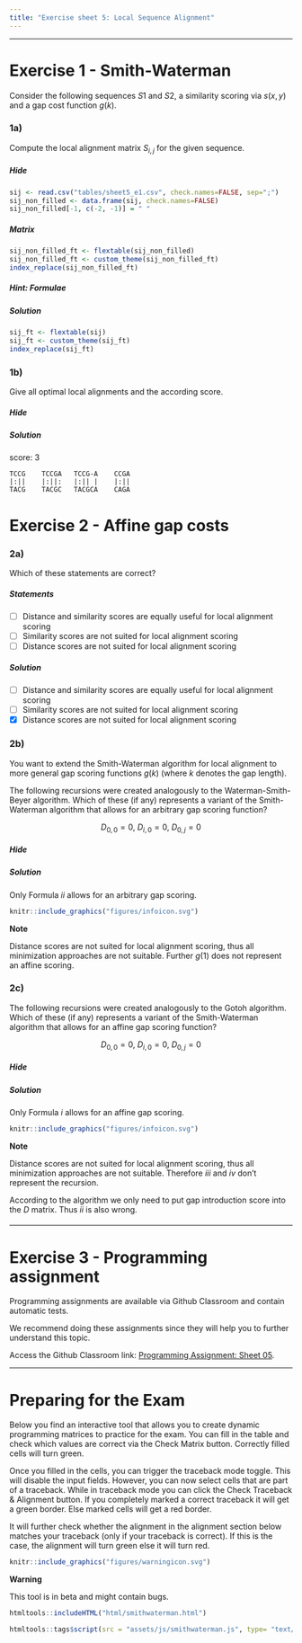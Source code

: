 ```yaml
---
title: "Exercise sheet 5: Local Sequence Alignment"
---
```


---------------------------------

# Exercise 1 - Smith-Waterman

Consider the following sequences $S1$ and $S2$, a similarity scoring via $s(x,y)$ and a gap cost function $g(k)$.

\begin{align}
S1 &= TCCGA\\
S2 &= TACGCAGA\\
s(x, y) &=
  \begin{cases}
  +1 &if\ x=y\\
  0 &else
  \end{cases}\\
g(k) &= -k
\end{align}


### 1a)

Compute the local alignment matrix $S_{i,j}$ for the given sequence.



#### {.tabset}

##### Hide


```r
sij <- read.csv("tables/sheet5_e1.csv", check.names=FALSE, sep=";")
sij_non_filled <- data.frame(sij, check.names=FALSE)
sij_non_filled[-1, c(-2, -1)] = " "
```

##### Matrix

```r
sij_non_filled_ft <- flextable(sij_non_filled)
sij_non_filled_ft <- custom_theme(sij_non_filled_ft)
index_replace(sij_non_filled_ft)
```

##### Hint: Formulae

\begin{align}
  H_{0,0} &= 0\\
  H_{i,0} &= 0\\
  H_{0,j} &= 0\\
  H_{i,j} &= max
  \begin{cases}
    H_{i-1, j-1} + s(a_i, b_j)\\
    H_{i-1,j} + s(a_i, -)\\
    H_{i, j-1} + s(-, b_j)\\
    0
  \end{cases}
\end{align}


##### Solution


```r
sij_ft <- flextable(sij)
sij_ft <- custom_theme(sij_ft)
index_replace(sij_ft)
```

#### {-}

### 1b)

Give all optimal local alignments and the according score.


#### {.tabset}

##### Hide


##### Solution

score: 3

```
TCCG    TCCGA   TCCG-A    CCGA
|:||    |:||:   |:|| |    |:||
TACG    TACGC   TACGCA    CAGA
```

#### {-}



# Exercise 2 - Affine gap costs

### 2a)

Which of these statements are correct?

#### {.tabset}

##### Statements


- [ ] Distance and similarity scores are equally useful for local alignment scoring
- [ ] Similarity scores are not suited for local alignment scoring
- [ ] Distance scores are not suited for local alignment scoring

##### Solution

- [ ] Distance and similarity scores are equally useful for local alignment scoring
- [ ] Similarity scores are not suited for local alignment scoring
- [X] Distance scores are not suited for local alignment scoring

#### {-}


### 2b)

You want to extend the Smith-Waterman algorithm for local alignment to more general gap scoring functions $g(k)$ (where $k$ denotes the gap length).

The following recursions were created analogously to the Waterman-Smith-Beyer algorithm. 
Which of these (if any) represents a variant of the Smith-Waterman algorithm that allows 
for an arbitrary gap scoring function?

$$
D_{0,0} = 0,\ D_{i,0}=0,\ D_{0,j}=0
$$

\begin{align}
  D_{i,j} &\stackrel{(i)}{=} max
  \begin{cases}
    D{i-1, j-1} + s(a_i, b_j)\\
    max_{1 \leq k \leq j} D_{i,j-k} + g(1)\\
    max_{1 \leq k \leq i} D_{i-k,j} + g(1)\\
    0
  \end{cases}
   &D_{i,j} &\stackrel{(ii)}{=} max
  \begin{cases}
    D{i-1, j-1} + s(a_i, b_j)\\
    max_{1 \leq k \leq j} D_{i,j-k} + g(k)\\
    max_{1 \leq k \leq i} D_{i-k,j} + g(k)\\
    0
  \end{cases}\\
  \\
  D_{i,j} &\stackrel{(iii)}{=} min
  \begin{cases}
    D{i-1, j-1} + s(a_i, b_j)\\
    max_{1 \leq k \leq j} D_{i,j-k} + g(k)\\
    max_{1 \leq k \leq i} D_{i-k,j} + g(k)\\
    0
  \end{cases}
   &D_{i,j} &\stackrel{(iv)}{=} min
  \begin{cases}
    D{i-1, j-1} + s(a_i, b_j)\\
    max_{1 \leq k \leq j} D_{i,j-k} + g(1)\\
    max_{1 \leq k \leq i} D_{i-k,j} + g(1)\\
    0
  \end{cases}\\
  \\
   D_{i,j} &\stackrel{(v)}{=} max
  \begin{cases}
    D{i-1, j-1} + s(a_i, b_j)\\
    max_{1 \leq k \leq j} D_{i,j-k} + g(1)\\
    max_{1 \leq k \leq i} D_{i-k,j} + g(1)\\
    -1
  \end{cases}
\end{align}


#### {.tabset}


##### Hide



##### Solution

Only Formula $ii$ allows for an arbitrary gap scoring.

:::: {#explaining .message-box }
::: {#note-exp .note-header}
```r
knitr::include_graphics("figures/infoicon.svg")
```
**Note**
:::
::: {#note-exp .note-body}
Distance scores are not suited for local alignment scoring, thus all minimization 
approaches are not suitable. Further $g(1)$ does not represent an affine scoring.
:::
::::

#### {-}

### 2c)


The following recursions were created analogously to the Gotoh algorithm.
Which of these (if any) represents a variant of the Smith-Waterman algorithm 
that allows for an affine gap scoring function?


$$
D_{0,0} = 0,\ D_{i,0}=0,\ D_{0,j}=0
$$
\begin{align}
  D_{i,j} &\stackrel{(i)}{=} max
  \begin{cases}
    D_{i-1, j-1} + s(a_i, b_j)\\
    P_{i,j}\\
    Q_{i,j}\\
    0
  \end{cases}
  \begin{aligned}
    P_{i,j} &= max
    \begin{cases}
      D_{i-1,j} + g(1)\\
      P_{i-1, j} + \beta
    \end{cases}\\
    Q_{i,j} &= max
    \begin{cases}
      D_{i,j-1} + g(1)\\
      Q_{i, j-1} + \beta
    \end{cases}\\
  \end{aligned}\\
  \\
  D_{i,j} &\stackrel{(ii)}{=} max
  \begin{cases}
    D_{i-1, j-1} + s(a_i, b_j)\\
    P_{i,j}\\
    Q_{i,j}\\
    0
  \end{cases}
  \begin{aligned}
    P_{i,j} &= max
    \begin{cases}
      D_{i-1,j} + g(k)\\
      P_{i-1, j} + \beta
    \end{cases}\\
    Q_{i,j} &= max
    \begin{cases}
      D_{i,j-1} + g(k)\\
      Q_{i, j-1} + \beta
    \end{cases}\\
  \end{aligned}\\
  \\
  D_{i,j} &\stackrel{(iii)}{=} min
  \begin{cases}
    D_{i-1, j-1} + s(a_i, b_j)\\
    P_{i,j}\\
    Q_{i,j}\\
    0
  \end{cases}
  \begin{aligned}
    P_{i,j} &= min
    \begin{cases}
      D_{i-1,j} + g(k)\\
      P_{i-1, j} + \beta
    \end{cases}\\
    Q_{i,j} &= min
    \begin{cases}
      D_{i,j-1} + g(k)\\
      Q_{i, j-1} + \beta
    \end{cases}\\
  \end{aligned}\\
  \\
  D_{i,j} &\stackrel{(iv)}{=} min
  \begin{cases}
    D_{i-1, j-1} + s(a_i, b_j)\\
    P_{i,j}\\
    Q_{i,j}\\
    0
  \end{cases}
  \begin{aligned}
    P_{i,j} &= min
    \begin{cases}
      D_{i-1,j} + g(1)\\
      P_{i-1, j} + \beta
    \end{cases}\\
    Q_{i,j} &= min
    \begin{cases}
      D_{i,j-1} + g(1)\\
      Q_{i, j-1} + \beta
    \end{cases}\\
  \end{aligned}
\end{align}



#### {.tabset}

##### Hide


##### Solution

Only Formula $i$ allows for an affine gap scoring.

:::: {#explaining .message-box }
::: {#note-exp .note-header}
```r
knitr::include_graphics("figures/infoicon.svg")
```
**Note**
:::
::: {#note-exp .note-body}
Distance scores are not suited for local alignment scoring, thus all minimization 
approaches are not suitable. Therefore $iii$ and $iv$ don't represent the recursion.

According to the algorithm we only need to put gap introduction score into the $D$ matrix.
Thus $ii$ is also wrong.
:::
::::


#### {-}


---------------------------------

# Exercise 3 - Programming assignment

Programming assignments are available via Github Classroom and contain automatic tests.

We recommend doing these assignments since they will help you to further understand this topic.

Access the Github Classroom link: [Programming Assignment: Sheet 05](https://classroom.github.com/a/5VhpNzsi).

-------------------------------------------

# Preparing for the Exam


Below you find an interactive tool that allows you to create dynamic programming matrices to practice for the exam.
You can fill in the table and check which values are correct via the Check Matrix button. Correctly filled cells will turn green.

Once you filled in the cells, you can trigger the traceback mode toggle. This will disable the input fields. However, you can now select cells that are part of a traceback. While in traceback mode you can click the Check Traceback & Alignment button. If you completely marked a correct traceback it will get a green border. Else marked cells will get a red border.

It will further check whether the alignment in the alignment section below matches your traceback (only if your traceback is correct). If this is the case, the alignment will turn green else it will turn red.

:::: {#explaining .warning-box }

::: {#note-exp .warning-header}
```r
knitr::include_graphics("figures/warningicon.svg")
```
**Warning**
:::
::: {#note-exp .note-body}

This tool is in beta and might contain bugs.
:::
::::


```r
htmltools::includeHTML("html/smithwaterman.html")
```

```r
htmltools::tags$script(src = "assets/js/smithwaterman.js", type= "text/javascript")
```

